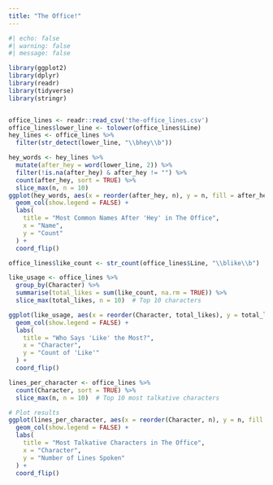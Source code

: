 ```yaml
---
title: "The Office!"
---
```


```r
#| echo: false
#| warning: false
#| message: false

library(ggplot2)
library(dplyr)
library(readr)
library(tidyverse)
library(stringr)


office_lines <- readr::read_csv('the-office_lines.csv')
office_lines$lower_line <- tolower(office_lines$Line)
hey_lines <- office_lines %>%
  filter(str_detect(lower_line, "\\bhey\\b"))

hey_words <- hey_lines %>%
  mutate(after_hey = word(lower_line, 2)) %>% 
  filter(!is.na(after_hey) & after_hey != "") %>% 
  count(after_hey, sort = TRUE) %>%
  slice_max(n, n = 10)  
ggplot(hey_words, aes(x = reorder(after_hey, n), y = n, fill = after_hey)) +
  geom_col(show.legend = FALSE) +
  labs(
    title = "Most Common Names After 'Hey' in The Office",
    x = "Name",
    y = "Count"
  ) +
  coord_flip()


```

```r
office_lines$like_count <- str_count(office_lines$Line, "\\blike\\b")

like_usage <- office_lines %>%
  group_by(Character) %>%
  summarise(total_likes = sum(like_count, na.rm = TRUE)) %>%
  slice_max(total_likes, n = 10)  # Top 10 characters

ggplot(like_usage, aes(x = reorder(Character, total_likes), y = total_likes, fill = Character)) +
  geom_col(show.legend = FALSE) +
  labs(
    title = "Who Says 'Like' the Most?",
    x = "Character",
    y = "Count of 'Like'"
  ) +
  coord_flip()

```

```r
lines_per_character <- office_lines %>%
  count(Character, sort = TRUE) %>%
  slice_max(n, n = 10)  # Top 10 most talkative characters

# Plot results
ggplot(lines_per_character, aes(x = reorder(Character, n), y = n, fill = Character)) +
  geom_col(show.legend = FALSE) +
  labs(
    title = "Most Talkative Characters in The Office",
    x = "Character",
    y = "Number of Lines Spoken"
  ) +
  coord_flip()

```
